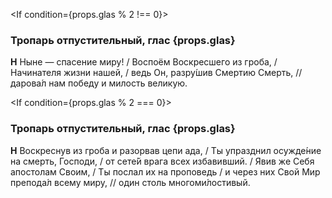 <If condition={props.glas % 2 !== 0}>
  ### Тропарь отпустительный, глас {props.glas}

**Н** Ныне — спасение миру! / Воспоём Воскресшего из гроба, / Начинателя жизни нашей, / ведь Он, разру́шив Смертию Смерть, // дарова́л нам победу и милость великую.

</If>

<If condition={props.glas % 2 === 0}>
  ### Тропарь отпустительный, глас {props.glas}

**Н** Воcкpеcнув из гpоба и разорвав цепи ада, / Ты упразднил осужде́ние на смерть, Господи, / от сете́й врага всех избавивший. / Явив же Себя апостолам Своим, / Ты послал их на проповедь / и через них Свой Мир препода́л всему миру, // один столь многоми́лостивый.

</If>
